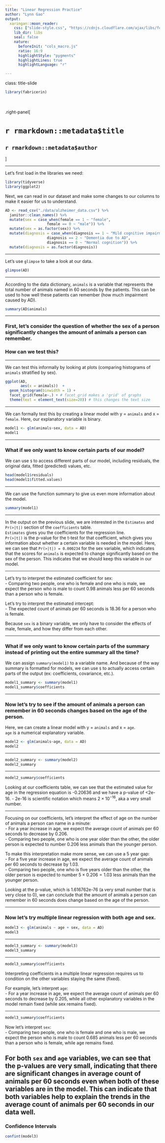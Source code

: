 ```yaml
---
title: "Linear Regression Practice"
author: "Lynn Gao"
output: 
  xaringan::moon_reader:
    css: ["slide-style.css", "https://cdnjs.cloudflare.com/ajax/libs/font-awesome/5.15.3/css/all.min.css"]
    lib_dir: libs
    seal: false
    nature:
      beforeInit: "cols_macro.js"
      ratio: 16:9
      highlightStyle: "pygments"
      highlightLines: true
      highlightLanguage: "r"

---
```


class: title-slide

```r
library(fabricerin)
```

<br>
<br>
.right-panel[ 

# `r rmarkdown::metadata$title`
## `r rmarkdown::metadata$author`

]


---

Let's first load in the libraries we need:

```r
library(tidyverse)
library(ggplot2)
```

Next, we can read in our dataset and make some changes to our columns to make it easier for us to understand. 

```r
AD <- read_csv("./data/alzheimer_data.csv") %>% 
  janitor::clean_names() %>%
  mutate(sex = case_when(female == 1 ~ "female",
                   female == 0 ~ "male")) %>%
  mutate(sex = as.factor(sex)) %>%
  mutate(diagnosis = case_when(diagnosis == 1 ~ "Mild cognitive impairment",
                   diagnosis == 2 ~ "Dementia due to AD",
                   diagnosis == 0 ~ "Normal cognition")) %>%
  mutate(diagnosis = as.factor(diagnosis))
```

---

Let's use `glimpse` to take a look at our data. 

```r
glimpse(AD)
```

---

According to the data dictionary, `animals` is a variable that represents the total number of animals named in 60 seconds by the patients. This can be used to how well these patients can remember (how much impairment caused by AD). 

```r
summary(AD$animals)
```


---

### First, let's consider the question of whether the sex of a person significantly changes the amount of animals a person can remember.  

### How can we test this?

---

We can test this informally by looking at plots (comparing histograms of `animals` stratified by sex). 

```r
ggplot(AD,
       aes(x = animals))  +
  geom_histogram(binwidth = 1) +
  facet_grid(female~.) + # facet_grid makes a 'grid' of graphs
  theme(text = element_text(size=20)) # this changes the text size
```


---

We can formally test this by creating a linear model with y = `animals` and x = `female`. Here, our explanatory variable is binary. 

```r
model1 <- glm(animals~sex, data = AD)
model1
```

---

### What if we only want to know certain parts of our model?

We can use `$` to access different parts of our model, including residuals, the original data, fitted (predicted) values, etc. 
```r
head(model1$residuals)
head(model1$fitted.values)
```

---

We can use the function summary to give us even more information about the model. 

```r
summary(model1)
```

---

In the output on the previous slide, we are interested in the `Estimates` and `Pr(>|t|)` section of the `coefficients` table.  
`Estimates` gives you the coefficients for the regression line.  
`Pr(>|t|)` is the p-value for the t-test for that coefficient, which gives you information about whether a certain variable is needed in the model. Here, we can see that `Pr(>|t|) = 0.000234` for the sex variable, which indicates that the scores for `animals` is expected to change significantly based on the sex of the person. This indicates that we should keep this variable in our model. 


---

Let's try to interpret the estimated coefficient for sex:  
- Comparing two people, one who is female and one who is male, we expect the person who is male to count 0.98 animals less per 60 seconds than a person who is female.  


Let's try to interpret the estimated intercept:  
- The expected count of animals per 60 seconds is 18.36 for a person who is female. 

Because `sex` is a binary variable, we only have to consider the effects of male, female, and how they differ from each other.  

---

### What if we only want to know certain parts of the summary instead of printing out the entire summary all the time?

We can assign `summary(model1)` to a variable name. And because of the way summary is formatted for models, we can use `$` to actually access certain parts of the output (ex: coefficients, covariance, etc.). 

```r
model1_summary <- summary(model1)
model1_summary$coefficients
```


---

### Now let's try to see if the amount of animals a person can remember in 60 seconds changes based on the age of the person.  

Here, we can create a linear model with y = `animals` and x = `age`.  
`age` is a numerical explanatory variable.  

```r
model2 <- glm(animals~age, data = AD)
model2
```

---

```r
model2_summary <- summary(model2)
model2_summary
```
 
---

```r
model2_summary$coefficients
```

Looking at our coefficients table, we can see that the estimated value for age in the regression equation is -0.20636 and we have a p-value of <2e-16. 
- 2e-16 is scientific notation which means $2 \times 10^{-16}$, aka a very small number. 

---

Focusing on our coefficients, let's interpret the effect of age on the number of animals a person can name in a minute:  
- For a year increase in age, we expect the average count of animals per 60 seconds to decrease by 0.206.  
- Comparing two people, one who is one year older than the other, the older person is expected to number 0.206 less animals than the younger person.  

To make this interpretation make more sense, we can use a 5 year gap:  
- For a five year increase in age, we expect the average count of animals per 60 seconds to decrease by 1.03.  
- Comparing two people, one who is five years older than the other, the older person is expected to number $5 \times 0.206 = 1.03$ less animals than the younger person. 

Looking at the p-value, which is 1.616762e-76 (a very small number that is very close to 0), we can conclude that the amount of animals a person can remember in 60 seconds does change based on the age of the person.  

---

### Now let's try multiple linear regression with both age and sex.

```r
model3 <- glm(animals ~ age + sex, data = AD)
model3
```

---

```r
model3_summary <- summary(model3)
model3_summary
```

---

```r
model3_summary$coefficients
```

Interpreting coefficients in a multiple linear regression requires us to condition on the other variables staying the same (fixed). 

For example, let's interpret `age`:  
- For a year increase in age, we expect the average count of animals per 60 seconds to decrease by 0.205, while all other explanatory variables in the model remain fixed (while sex remains fixed).

---

```r
model3_summary$coefficients
```

Now let's interpret `sex`:  
- Comparing two people, one who is female and one who is male, we expect the person who is male to count 0.685 animals less per 60 seconds than a person who is female, while age remains fixed.  


For both `sex` and `age` variables, we can see that the p-values are very small, indicating that there are significant changes in average count of animals per 60 seconds even when both of these variables are in the model. This can indicate that both variables help to explain the trends in the average count of animals per 60 seconds in our data well.
---

### Confidence Intervals

```r
confint(model3)
```

